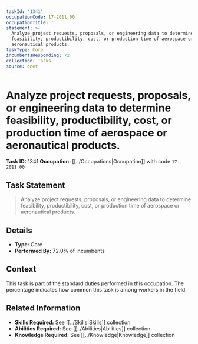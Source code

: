 ```yaml
---
taskId: '1341'
occupationCode: 17-2011.00
occupationTitle: ''
statement: >-
  Analyze project requests, proposals, or engineering data to determine
  feasibility, productibility, cost, or production time of aerospace or
  aeronautical products.
taskType: Core
incumbentsResponding: 72
collection: Tasks
source: onet
---
```

# Analyze project requests, proposals, or engineering data to determine feasibility, productibility, cost, or production time of aerospace or aeronautical products.

**Task ID:** 1341
**Occupation:** [[../Occupations|Occupation]] with code `17-2011.00`

## Task Statement

> Analyze project requests, proposals, or engineering data to determine feasibility, productibility, cost, or production time of aerospace or aeronautical products.

## Details

- **Type:** Core
- **Performed By:** 72.0% of incumbents

## Context

This task is part of the standard duties performed in this occupation. The percentage indicates how common this task is among workers in the field.

## Related Information

- **Skills Required:** See [[../Skills|Skills]] collection
- **Abilities Required:** See [[../Abilities|Abilities]] collection
- **Knowledge Required:** See [[../Knowledge|Knowledge]] collection
